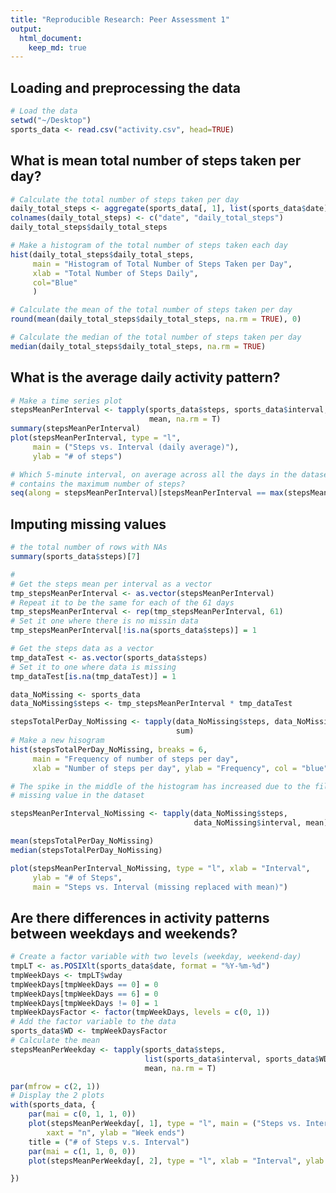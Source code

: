 ```yaml
---
title: "Reproducible Research: Peer Assessment 1"
output: 
  html_document:
    keep_md: true
---
```



## Loading and preprocessing the data
```r
# Load the data
setwd("~/Desktop")
sports_data <- read.csv("activity.csv", head=TRUE)
```


## What is mean total number of steps taken per day?
```r
# Calculate the total number of steps taken per day
daily_total_steps <- aggregate(sports_data[, 1], list(sports_data$date), sum)
colnames(daily_total_steps) <- c("date", "daily_total_steps")
daily_total_steps$daily_total_steps

# Make a histogram of the total number of steps taken each day
hist(daily_total_steps$daily_total_steps, 
     main = "Histogram of Total Number of Steps Taken per Day",
     xlab = "Total Number of Steps Daily",
     col="Blue"
     )

# Calculate the mean of the total number of steps taken per day
round(mean(daily_total_steps$daily_total_steps, na.rm = TRUE), 0)

# Calculate the median of the total number of steps taken per day
median(daily_total_steps$daily_total_steps, na.rm = TRUE)
```


## What is the average daily activity pattern?
```r
# Make a time series plot
stepsMeanPerInterval <- tapply(sports_data$steps, sports_data$interval, 
                               mean, na.rm = T)
summary(stepsMeanPerInterval)
plot(stepsMeanPerInterval, type = "l", 
     main = ("Steps vs. Interval (daily average)"), 
     ylab = "# of steps")

# Which 5-minute interval, on average across all the days in the dataset, 
# contains the maximum number of steps?
seq(along = stepsMeanPerInterval)[stepsMeanPerInterval == max(stepsMeanPerInterval)]
```


## Imputing missing values
```r
# the total number of rows with NAs
summary(sports_data$steps)[7]

#
# Get the steps mean per interval as a vector
tmp_stepsMeanPerInterval <- as.vector(stepsMeanPerInterval)
# Repeat it to be the same for each of the 61 days
tmp_stepsMeanPerInterval <- rep(tmp_stepsMeanPerInterval, 61)
# Set it one where there is no missin data
tmp_stepsMeanPerInterval[!is.na(sports_data$steps)] = 1

# Get the steps data as a vector
tmp_dataTest <- as.vector(sports_data$steps)
# Set it to one where data is missing
tmp_dataTest[is.na(tmp_dataTest)] = 1

data_NoMissing <- sports_data
data_NoMissing$steps <- tmp_stepsMeanPerInterval * tmp_dataTest

stepsTotalPerDay_NoMissing <- tapply(data_NoMissing$steps, data_NoMissing$date, 
                                     sum)
# Make a new hisogram 
hist(stepsTotalPerDay_NoMissing, breaks = 6, 
     main = "Frequency of number of steps per day", 
     xlab = "Number of steps per day", ylab = "Frequency", col = "blue")

# The spike in the middle of the histogram has increased due to the filling in
# missing value in the dataset

stepsMeanPerInterval_NoMissing <- tapply(data_NoMissing$steps, 
                                         data_NoMissing$interval, mean)

mean(stepsTotalPerDay_NoMissing)
median(stepsTotalPerDay_NoMissing)

plot(stepsMeanPerInterval_NoMissing, type = "l", xlab = "Interval", 
     ylab = "# of Steps", 
     main = "Steps vs. Interval (missing replaced with mean)")
```


## Are there differences in activity patterns between weekdays and weekends?
```r
# Create a factor variable with two levels (weekday, weekend-day)
tmpLT <- as.POSIXlt(sports_data$date, format = "%Y-%m-%d")
tmpWeekDays <- tmpLT$wday
tmpWeekDays[tmpWeekDays == 0] = 0
tmpWeekDays[tmpWeekDays == 6] = 0
tmpWeekDays[tmpWeekDays != 0] = 1
tmpWeekDaysFactor <- factor(tmpWeekDays, levels = c(0, 1))
# Add the factor variable to the data
sports_data$WD <- tmpWeekDaysFactor
# Calculate the mean
stepsMeanPerWeekday <- tapply(sports_data$steps, 
                              list(sports_data$interval, sports_data$WD), 
                              mean, na.rm = T)

par(mfrow = c(2, 1))
# Display the 2 plots
with(sports_data, {
    par(mai = c(0, 1, 1, 0))
    plot(stepsMeanPerWeekday[, 1], type = "l", main = ("Steps vs. Interval"), 
        xaxt = "n", ylab = "Week ends")
    title = ("# of Steps v.s. Interval")
    par(mai = c(1, 1, 0, 0))
    plot(stepsMeanPerWeekday[, 2], type = "l", xlab = "Interval", ylab = "Week days")

})
```